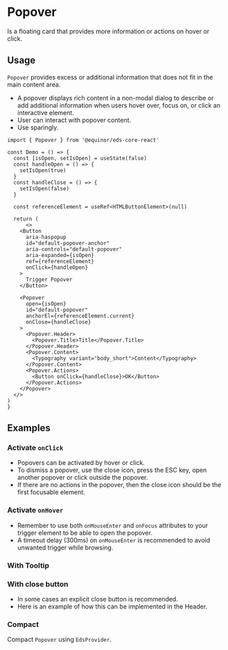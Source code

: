 
# Popover

Is a floating card that provides more information or actions on hover or click.

<Links 
    figmaUrl="https://www.figma.com/file/0bGXR2sCwMVSDNyyzu5BXrO5/UI%E2%80%94User-Interface?node-id=17515%3A0"
    documentationUrl="https://eds.equinor.com/0b0c666ab/p/8809df-popover/b/398446"
    sourceUrl="https://github.com/equinor/design-system/blob/develop/packages/eds-core-react/src/components/Popover/Popover.tsx"
    npmUrl="https://www.npmjs.com/package/@equinor/eds-core-react"
/>

<Story id="data-display-popover--introduction"/>
<PropsTable />

## Usage

`Popover` provides excess or additional information that does not fit in the main content area. 
<ul>
    <li>A popover displays rich content in a non-modal dialog to describe or add additional
        information when users hover over, focus on, or click an interactive element.</li>
    <li>User can interact with popover content.</li>
    <li>Use sparingly.</li>
  </ul>

  ```tsx
import { Popover } from '@equinor/eds-core-react'

const Demo = () => {
    const [isOpen, setIsOpen] = useState(false)
    const handleOpen = () => {
      setIsOpen(true)
    }
    const handleClose = () => {
      setIsOpen(false)
    }

    const referenceElement = useRef<HTMLButtonElement>(null)

    return (
        <>
      <Button
        aria-haspopup
        id="default-popover-anchor"
        aria-controls="default-popover"
        aria-expanded={isOpen}
        ref={referenceElement}
        onClick={handleOpen}
      >
        Trigger Popover
      </Button>

      <Popover
        open={isOpen}
        id="default-popover"
        anchorEl={referenceElement.current}
        onClose={handleClose}
      >
        <Popover.Header>
          <Popover.Title>Title</Popover.Title>
        </Popover.Header>
        <Popover.Content>
          <Typography variant="body_short">Content</Typography>
        </Popover.Content>
        <Popover.Actions>
          <Button onClick={handleClose}>OK</Button>
        </Popover.Actions>
      </Popover>
    </>
  )
}
```

## Examples

### Activate `onClick`

<ul>
    <li>Popovers can be activated by hover or click.</li>
    <li>To dismiss a popover, use the close icon, press the ESC key, open another popover or click outside the popover.</li>
    <li>If there are no actions in the popover, then the close icon should be the first focusable element.</li>
</ul>

<Story id="data-display-popover--activate-on-click"/>

### Activate `onHover`

<ul>
    <li>Remember to use both <code>onMouseEnter</code> and <code>onFocus</code> attributes to your trigger element to be able to open the popover.</li>
    <li>A timeout delay (300ms) on <code>onMouseEnter</code> is recommended to avoid unwanted trigger while browsing.</li>
</ul>

<Story id="data-display-popover--activate-on-hover"/>

### With Tooltip

<Story id="data-display-popover--with-tooltip"/>

### With close button

<ul>
    <li>In some cases an explicit close button is recommended.</li>
    <li>Here is an example of how this can be implemented in the Header.</li>
</ul>

<Story id="data-display-popover--with-close-button"/>

### Compact

Compact `Popover` using `EdsProvider`.

<Story id="data-display-popover--compact"/>

